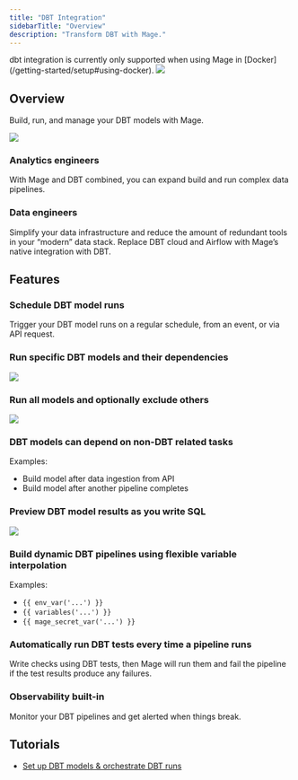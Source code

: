 ```yaml
---
title: "DBT Integration"
sidebarTitle: "Overview"
description: "Transform DBT with Mage."
---
```


<Warning>
  dbt integration is currently only supported when using Mage in
  [Docker](/getting-started/setup#using-docker).
</Warning>

<Frame>
  <img src="https://c.tenor.com/gbLWPf5HCsYAAAAC/devastator-constructicons.gif" />
</Frame>

## Overview

Build, run, and manage your DBT models with Mage.

<Frame>
  <img src="https://www.meme-arsenal.com/memes/1b10a71e3fd178b2f623d2cde61f6b42.jpg" />
</Frame>

### Analytics engineers

With Mage and DBT combined, you can expand build and run complex data pipelines.

### Data engineers

Simplify your data infrastructure and reduce the amount of redundant tools in your “modern” data stack. Replace DBT cloud and Airflow with Mage’s native integration with DBT.

## Features

### Schedule DBT model runs

Trigger your DBT model runs on a regular schedule, from an event, or via API request.

### Run specific DBT models and their dependencies

<Frame>
  <img src="https://github.com/mage-ai/assets/blob/main/dbt/add-dbt-model.gif?raw=true" />
</Frame>

### Run all models and optionally exclude others

![](https://raw.githubusercontent.com/mage-ai/assets/main/dbt/add-dbt-models.gif)

### DBT models can depend on non-DBT related tasks

Examples:

- Build model after data ingestion from API
- Build model after another pipeline completes

### Preview DBT model results as you write SQL

<Frame>
  <img src="https://github.com/mage-ai/assets/blob/main/dbt/dbt-preview.gif?raw=true" />
</Frame>

### Build dynamic DBT pipelines using flexible variable interpolation

Examples:

- `{{ env_var('...') }}`
- `{{ variables('...') }}`
- `{{ mage_secret_var('...') }}`

### Automatically run DBT tests every time a pipeline runs

Write checks using DBT tests, then Mage will run them and fail the pipeline if the test results produce any failures.

### Observability built-in

Monitor your DBT pipelines and get alerted when things break.

## Tutorials

- [Set up DBT models & orchestrate DBT runs](/tutorials/setup-dbt)
